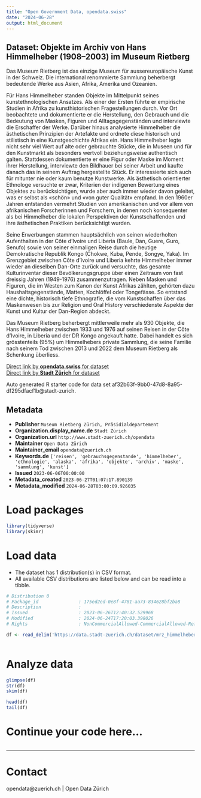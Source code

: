 ```yaml
---
title: "Open Government Data, opendata.swiss"
date: "2024-06-28"
output: html_document
---
```


## Dataset: Objekte im Archiv von Hans Himmelheber (1908–2003) im Museum Rietberg

Das Museum Rietberg ist das einzige Museum für aussereuropäische Kunst in der Schweiz. Die international renommierte Sammlung beherbergt bedeutende Werke aus Asien, Afrika, Amerika und Ozeanien.

Für Hans Himmelheber standen Objekte im Mittelpunkt seines kunstethnologischen Ansatzes. Als einer der Ersten führte er empirische Studien in Afrika zu kunsthistorischen Fragestellungen durch. Vor Ort beobachtete und dokumentierte er die Herstellung, den Gebrauch und die Bedeutung von Masken, Figuren und Alltagsgegenständen und interviewte die Erschaffer der Werke. Darüber hinaus analysierte Himmelheber die ästhetischen Prinzipien der Artefakte und ordnete diese historisch und stilistisch in eine Kunstgeschichte Afrikas ein.
Hans Himmelheber legte nicht sehr viel Wert auf alte oder gebrauchte Stücke, die in Museen und für den Kunstmarkt als besonders wertvoll beziehungsweise authentisch galten. Stattdessen dokumentierte er eine Figur oder Maske im Moment ihrer Herstellung, interviewte den Bildhauer bei seiner Arbeit und kaufte danach das in seinem Auftrag hergestellte Stück. Er interessierte sich auch für mitunter nie oder kaum benutze Kunstwerke. Als ästhetisch orientierter Ethnologe versuchte er zwar, Kriterien der indigenen Bewertung eines Objektes zu berücksichtigen, wurde aber auch immer wieder davon geleitet, was er selbst als «schön» und «von guter Qualität» empfand. In den 1960er Jahren entstanden vermehrt Studien von amerikanischen und vor allem von afrikanischen Forscherinnen und Forschern, in denen noch konsequenter als bei Himmelheber die lokalen Perspektiven der Kunstschaffenden und ihre ästhetischen Praktiken berücksichtigt wurden.

Seine Erwerbungen stammen hauptsächlich von seinen wiederholten Aufenthalten in der Côte d’Ivoire und Liberia (Baule, Dan, Guere, Guro, Senufo) sowie von seiner einmaligen Reise durch die heutige Demokratische Republik Kongo (Chokwe, Kuba, Pende, Songye, Yaka). Im Grenzgebiet zwischen Côte d’Ivoire und Liberia kehrte Himmelheber immer wieder an dieselben Dan-Orte zurück und versuchte, das gesamte Kulturinventar dieser Bevölkerungsgruppe über einen Zeitraum von fast dreissig Jahren (1949-1976) zusammenzutragen. Neben Masken und Figuren, die im Westen zum Kanon der Kunst Afrikas zählten, gehörten dazu Haushaltsgegenstände, Matten, Kochlöffel oder Tongefässe. So entstand eine dichte, historisch tiefe Ethnografie, die vom Kunstschaffen über das Maskenwesen bis zur Religion und Oral History verschiedenste Aspekte der Kunst und Kultur der Dan-Region abdeckt.

Das Museum Rietberg beherbergt mittlerweile mehr als 930 Objekte, die Hans Himmelheber zwischen 1933 und 1976 auf seinen Reisen in der Côte d’Ivoire, in Liberia und der DR Kongo angekauft hatte. Dabei handelt es sich grösstenteils (95%) um Himmelhebers private Sammlung, die seine Familie nach seinem Tod zwischen 2013 und 2022 dem Museum Rietberg als Schenkung überliess.

[Direct link by **opendata.swiss** for dataset](https://opendata.swiss/de/dataset/objekte-im-archiv-von-hans-himmelheber-19082003-im-museum-rietberg)<br>
[Direct link by **Stadt Zürich** for dataset](https://data.stadt-zuerich.ch/dataset/mrz_himmelheber_objekte)

Auto generated R starter code for data set af32b63f-9bb0-47d8-8a95-df295dfacf1b@stadt-zurich.

## Metadata

- **Publisher** `Museum Rietberg Zürich, Präsidialdepartement`
- **Organization.display_name.de** `Stadt Zürich`
- **Organization.url** `http://www.stadt-zuerich.ch/opendata`
- **Maintainer** `Open Data Zürich`
- **Maintainer_email** `opendata@zuerich.ch`
- **Keywords.de** `['reisen', 'gebrauchsgegenstande', 'himmelheber', 'ethnologie', 'alaska', 'afrika', 'objekte', 'archiv', 'maske', 'sammlung', 'kunst']`
- **Issued** `2023-06-06T00:00:00`
- **Metadata_created** `2023-06-27T01:07:17.890139`
- **Metadata_modified** `2024-06-28T03:00:09.926035`


# Load packages

```r

library(tidyverse)
library(skimr)

```

# Load data

-   The dataset has 1 distribution(s) in CSV format.
-   All available CSV distributions are listed below and can be read into a tibble.

```r

# Distribution 0
# Package_id               : 175ed2ed-0e8f-4781-aa73-834628bf2ba8
# Description              : 
# Issued                   : 2023-06-26T12:40:32.529968
# Modified                 : 2024-06-24T17:20:03.398026
# Rights                   : NonCommercialAllowed-CommercialAllowed-ReferenceRequired

df <- read_delim('https://data.stadt-zuerich.ch/dataset/mrz_himmelheber_objekte/download/mrz_himmelheber_objekte.csv')



```

# Analyze data

```r

glimpse(df)
str(df)
skim(df)

head(df)
tail(df)

```

# Continue your code here...

```r

```

------------------------------------------------------------------------

# Contact

opendata@zuerich.ch | Open Data Zürich
